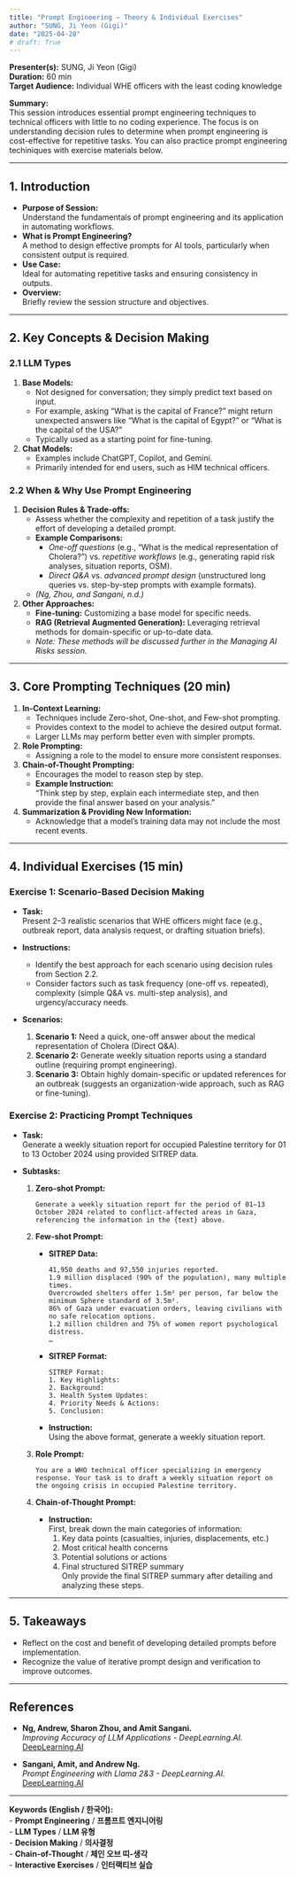 ```yaml
---
title: "Prompt Engineering – Theory & Individual Exercises"
author: "SUNG, Ji Yeon (Gigi)"
date: "2025-04-28"
# draft: True
---
```


**Presenter(s):** SUNG, Ji Yeon (Gigi)  
**Duration:** 60 min  
**Target Audience:** Individual WHE officers with the least coding knowledge  

**Summary:**  
This session introduces essential prompt engineering techniques to technical officers with little to no coding experience. 
The focus is on understanding decision rules to determine when prompt engineering is cost-effective for repetitive tasks.
You can also practice prompt engineering techiniques with exercise materials below. 

---

## 1. Introduction

- **Purpose of Session:**  
  Understand the fundamentals of prompt engineering and its application in automating workflows.
- **What is Prompt Engineering?**  
  A method to design effective prompts for AI tools, particularly when consistent output is required.
- **Use Case:**  
  Ideal for automating repetitive tasks and ensuring consistency in outputs.
- **Overview:**  
  Briefly review the session structure and objectives.

---

## 2. Key Concepts & Decision Making

### 2.1 LLM Types

1. **Base Models:**  
   - Not designed for conversation; they simply predict text based on input.
   - For example, asking “What is the capital of France?” might return unexpected answers like “What is the capital of Egypt?” or “What is the capital of the USA?”
   - Typically used as a starting point for fine-tuning.

2. **Chat Models:**  
   - Examples include ChatGPT, Copilot, and Gemini.
   - Primarily intended for end users, such as HIM technical officers.

### 2.2 When & Why Use Prompt Engineering

1. **Decision Rules & Trade-offs:**  
   - Assess whether the complexity and repetition of a task justify the effort of developing a detailed prompt.
   - **Example Comparisons:**  
     - *One-off questions* (e.g., “What is the medical representation of Cholera?”) vs. *repetitive workflows* (e.g., generating rapid risk analyses, situation reports, OSM).  
     - *Direct Q&A* vs. *advanced prompt design* (unstructured long queries vs. step-by-step prompts with example formats).  
   - *(Ng, Zhou, and Sangani, n.d.)*

2. **Other Approaches:**  
   - **Fine-tuning:** Customizing a base model for specific needs.
   - **RAG (Retrieval Augmented Generation):** Leveraging retrieval methods for domain-specific or up-to-date data.
   - *Note: These methods will be discussed further in the Managing AI Risks session.*

---

## 3. Core Prompting Techniques (20 min)

1. **In-Context Learning:**  
   - Techniques include Zero-shot, One-shot, and Few-shot prompting.
   - Provides context to the model to achieve the desired output format.
   - Larger LLMs may perform better even with simpler prompts.

2. **Role Prompting:**  
   - Assigning a role to the model to ensure more consistent responses.

3. **Chain-of-Thought Prompting:**  
   - Encourages the model to reason step by step.
   - **Example Instruction:**  
     “Think step by step, explain each intermediate step, and then provide the final answer based on your analysis.”

4. **Summarization & Providing New Information:**  
   - Acknowledge that a model’s training data may not include the most recent events.

---

## 4. Individual Exercises (15 min)

### Exercise 1: Scenario-Based Decision Making

- **Task:**  
  Present 2–3 realistic scenarios that WHE officers might face (e.g., outbreak report, data analysis request, or drafting situation briefs).
  
- **Instructions:**  
  - Identify the best approach for each scenario using decision rules from Section 2.2.
  - Consider factors such as task frequency (one-off vs. repeated), complexity (simple Q&A vs. multi-step analysis), and urgency/accuracy needs.
  
- **Scenarios:**  
  1. **Scenario 1:** Need a quick, one-off answer about the medical representation of Cholera (Direct Q&A).  
  2. **Scenario 2:** Generate weekly situation reports using a standard outline (requiring prompt engineering).  
  3. **Scenario 3:** Obtain highly domain-specific or updated references for an outbreak (suggests an organization-wide approach, such as RAG or fine-tuning).

### Exercise 2: Practicing Prompt Techniques

- **Task:**  
  Generate a weekly situation report for occupied Palestine territory for 01 to 13 October 2024 using provided SITREP data.

- **Subtasks:**

  1. **Zero-shot Prompt:**  
     ````
     Generate a weekly situation report for the period of 01–13 October 2024 related to conflict-affected areas in Gaza, referencing the information in the {text} above.
     ````
  
  2. **Few-shot Prompt:**  
     - **SITREP Data:**
       ````
       41,950 deaths and 97,550 injuries reported.
       1.9 million displaced (90% of the population), many multiple times.
       Overcrowded shelters offer 1.5m² per person, far below the minimum Sphere standard of 3.5m².
       86% of Gaza under evacuation orders, leaving civilians with no safe relocation options.
       1.2 million children and 75% of women report psychological distress.
       … 
       ````
     - **SITREP Format:**
       ````
       SITREP Format:
       1. Key Highlights:
       2. Background:
       3. Health System Updates:
       4. Priority Needs & Actions:
       5. Conclusion:
       ````
     - **Instruction:**  
       Using the above format, generate a weekly situation report.

  3. **Role Prompt:**  
     ````
     You are a WHO technical officer specializing in emergency response. Your task is to draft a weekly situation report on the ongoing crisis in occupied Palestine territory.
     ````
  
  4. **Chain-of-Thought Prompt:**  
     - **Instruction:**  
       First, break down the main categories of information:
       1. Key data points (casualties, injuries, displacements, etc.)
       2. Most critical health concerns
       3. Potential solutions or actions
       4. Final structured SITREP summary  
       Only provide the final SITREP summary after detailing and analyzing these steps.

---

## 5. Takeaways

- Reflect on the cost and benefit of developing detailed prompts before implementation.
- Recognize the value of iterative prompt design and verification to improve outcomes.

---

## References

- **Ng, Andrew, Sharon Zhou, and Amit Sangani.**  
  *Improving Accuracy of LLM Applications - DeepLearning.AI.*  
  [DeepLearning.AI](https://learn.deeplearning.ai/courses/improving-accuracy-of-llm-applications/lesson/zd29x/introduction)

- **Sangani, Amit, and Andrew Ng.**  
  *Prompt Engineering with Llama 2&3 - DeepLearning.AI.*  
  [DeepLearning.AI](https://learn.deeplearning.ai/courses/prompt-engineering-with-llama-2/lesson/mpjme/prompt-engineering-techniques)

---

**Keywords (English / 한국어):**  
- **Prompt Engineering** / **프롬프트 엔지니어링**  
- **LLM Types** / **LLM 유형**  
- **Decision Making** / **의사결정**  
- **Chain-of-Thought** / **체인 오브 띠-생각**  
- **Interactive Exercises** / **인터랙티브 실습**
